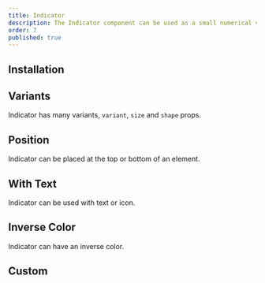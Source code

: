 ```yaml
---
title: Indicator
description: The Indicator component can be used as a small numerical value or status descriptor for UI elements.
order: 7
published: true
---
```


## Installation
<Install component='indicator' />

## Variants
Indicator has many variants, `variant`, `size` and `shape` props.
<Demo center component='statuses/indicator/indicator-variants-demo' />

## Position
Indicator can be placed at the top or bottom of an element.
<Demo center component='statuses/indicator/indicator-position-demo' />

## With Text
Indicator can be used with text or icon.
<Demo center component='statuses/indicator/indicator-text-demo' />

## Inverse Color
Indicator can have an inverse color.
<Demo center component='statuses/indicator/indicator-inverse-demo' />

## Custom
<Demo center component='statuses/indicator/indicator-custom-demo' />